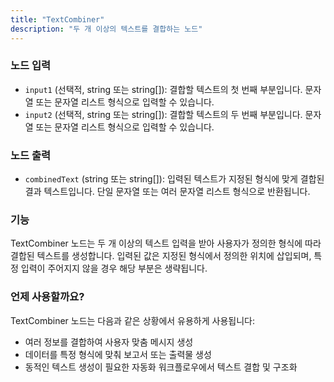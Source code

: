 ```yaml
---
title: "TextCombiner"
description: "두 개 이상의 텍스트를 결합하는 노드"
---
```


### 노드 입력

- `input1` (선택적, string 또는 string[]): 결합할 텍스트의 첫 번째 부분입니다. 문자열 또는 문자열 리스트 형식으로 입력할 수 있습니다.
- `input2` (선택적, string 또는 string[]): 결합할 텍스트의 두 번째 부분입니다. 문자열 또는 문자열 리스트 형식으로 입력할 수 있습니다.

### 노드 출력

- `combinedText` (string 또는 string[]): 입력된 텍스트가 지정된 형식에 맞게 결합된 결과 텍스트입니다. 단일 문자열 또는 여러 문자열 리스트 형식으로 반환됩니다.

### 기능

TextCombiner 노드는 두 개 이상의 텍스트 입력을 받아 사용자가 정의한 형식에 따라 결합된 텍스트를 생성합니다. 입력된 값은 지정된 형식에서 정의한 위치에 삽입되며, 특정 입력이 주어지지 않을 경우 해당 부분은 생략됩니다.

### 언제 사용할까요?

TextCombiner 노드는 다음과 같은 상황에서 유용하게 사용됩니다:

- 여러 정보를 결합하여 사용자 맞춤 메시지 생성
- 데이터를 특정 형식에 맞춰 보고서 또는 출력물 생성
- 동적인 텍스트 생성이 필요한 자동화 워크플로우에서 텍스트 결합 및 구조화
